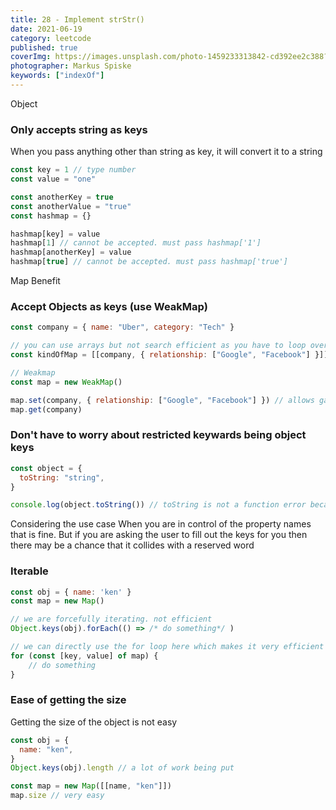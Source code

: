 ```yaml
---
title: 28 - Implement strStr()
date: 2021-06-19
category: leetcode
published: true
coverImg: https://images.unsplash.com/photo-1459233313842-cd392ee2c388?ixlib=rb-1.2.1&ixid=MnwxMjA3fDB8MHxwaG90by1wYWdlfHx8fGVufDB8fHx8&auto=format&fit=crop&w=1650&q=80
photographer: Markus Spiske
keywords: ["indexOf"]
---
```


Object

### Only accepts string as keys

When you pass anything other than string as key, it will convert it to a string

```js
const key = 1 // type number
const value = "one"

const anotherKey = true
const anotherValue = "true"
const hashmap = {}

hashmap[key] = value
hashmap[1] // cannot be accepted. must pass hashmap['1']
hashmap[anotherKey] = value
hashmap[true] // cannot be accepted. must pass hashmap['true']
```

Map Benefit

### Accept Objects as keys (use WeakMap)

```js
const company = { name: "Uber", category: "Tech" }

// you can use arrays but not search efficient as you have to loop over
const kindOfMap = [[company, { relationship: ["Google", "Facebook"] }]]

// Weakmap
const map = new WeakMap()

map.set(company, { relationship: ["Google", "Facebook"] }) // allows garbage collection of unused object keys
map.get(company)
```

### Don't have to worry about restricted keywards being object keys

```js
const object = {
  toString: "string",
}

console.log(object.toString()) // toString is not a function error because we overrided
```

Considering the use case
When you are in control of the property names that is fine.
But if you are asking the user to fill out the keys for you
then there may be a chance that it collides with a reserved word

### Iterable

```js
const obj = { name: 'ken' }
const map = new Map()

// we are forcefully iterating. not efficient
Object.keys(obj).forEach(() => /* do something*/ )

// we can directly use the for loop here which makes it very efficient
for (const [key, value] of map) {
    // do something
}

```

### Ease of getting the size

Getting the size of the object is not easy

```js
const obj = {
  name: "ken",
}
Object.keys(obj).length // a lot of work being put

const map = new Map([[name, "ken"]])
map.size // very easy
```
